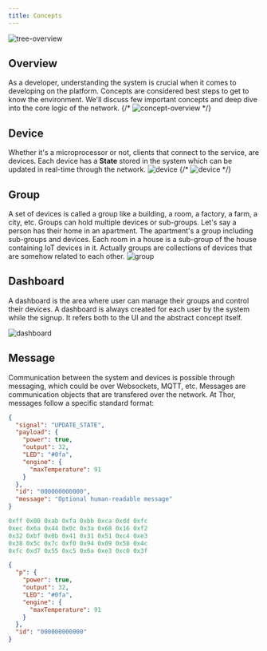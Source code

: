 ```yaml
---
title: Concepts
---
```


![tree-overview](tree-overview.png)

## Overview

As a developer, understanding the system is crucial when it comes to
developing on the platform. Concepts are considered best steps to get
to know the environment. We'll discuss few important concepts and deep
dive into the core logic of the network.
{/* ![concept-overview](concepts-overview.png) */}

## Device

Whether it's a microprocessor or not, clients that connect to the
service, are devices. Each device has a **State** stored in the system
which can be updated in real-time through the network.
![device](device-with-state.png)
{/* ![device](device.png) */}

## Group

A set of devices is called a group like a building, a room, a factory,
a farm, a city, etc. Groups can hold multiple devices or sub-groups.
Let's say a person has their home in an apartment. The apartment's a
group including sub-groups and devices. Each room in a house is a
sub-group of the house containing IoT devices in it. Actually groups
are collections of devices that are somehow related to each other.
![group](group.png)

## Dashboard

A dashboard is the area where user can manage their groups and control
their devices. A dashboard is always created for each user by the
system while the signup. It refers both to the UI and the abstract
concept itself.

![dashboard](groups.png)

## Message

Communication between the system and devices is possible through
messaging, which could be over Websockets, MQTT, etc. Messages are
communication objects that are transfered over the network. At Thor,
messages follow a specific standard format:

```JSON title="JSON Message Format"
{
  "signal": "UPDATE_STATE",
  "payload": {
    "power": true,
    "output": 32,
    "LED": "#0fa",
    "engine": {
      "maxTemperature": 91
    }
  },
  "id": "000000000000",
  "message": "Optional human-readable message"
}
```

```h title="Binary Message Format(Advanced)"
0xff 0x00 0xab 0xfa 0xbb 0xca 0xdd 0xfc
0xec 0x6a 0x44 0x0c 0x3a 0x68 0x16 0xf2
0x32 0xbf 0x0b 0x41 0x31 0x51 0xc4 0xe3
0x38 0x5c 0x7c 0xf0 0x94 0x09 0x58 0x4c
0xfc 0xd7 0x55 0xc5 0x6a 0xe3 0xc0 0x3f
```

```JSON title="Compressed JSON Message Format"
{
  "p": {
    "power": true,
    "output": 32,
    "LED": "#0fa",
    "engine": {
      "maxTemperature": 91
    }
  },
  "id": "000000000000"
}
```

